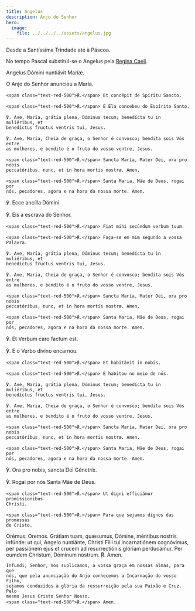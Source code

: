 ```yaml
---
title: Angelus
description: Anjo do Senhor
hero:
  image:
    file: ../../../../assets/angelus.jpg
---
```


<aside>
Desde a Santíssima Trindade até à Páscoa.

No tempo Pascal substitui-se o Angelus pela [Regina Caeli](/devocionario/antifonas/reginacaeli).

</aside>

<div class="side-by-side not-content">

Angelus Dómini nuntiávit Maríæ.

O Anjo do Senhor anunciou a Maria.

    <span class="text-red-500">℟.</span> Et concépit de Spíritu Sancto.

    <span class="text-red-500">℟.</span> E Ela concebeu do Espírito Santo.

    ℣. Ave, María, grátia plena, Dóminus tecum; benedícta tu in muliéribus, et
    benedíctus fructus ventris tui, Jesus.

    ℣. Ave, Maria, Cheia de graça, o Senhor é convosco; bendita sois Vós entre
    as mulheres, e bendito é o fruto do vosso ventre, Jesus.

    <span class="text-red-500">℟.</span> Sancta María, Mater Dei, ora pro nobis
    peccatóribus, nunc, et in hora mortis nostræ. Amen.

    <span class="text-red-500">℟.</span> Santa Maria, Mãe de Deus, rogai por
    nós, pecadores, agora e na hora da nossa morte. Amen.
  </span>

℣. Ecce ancílla Dómini.

℣. Eis a escrava do Senhor.

    <span class="text-red-500">℟.</span> Fiat mihi secúndum verbum tuum.

    <span class="text-red-500">℟.</span> Faça-se em mim segundo a vossa Palavra.

    ℣. Ave, María, grátia plena, Dóminus tecum; benedícta tu in muliéribus, et
    benedíctus fructus ventris tui, Jesus.

    ℣. Ave, Maria, Cheia de graça, o Senhor é convosco; bendita sois Vós entre
    as mulheres, e bendito é o fruto do vosso ventre, Jesus.

    <span class="text-red-500">℟.</span> Sancta María, Mater Dei, ora pro nobis
    peccatóribus, nunc, et in hora mortis nostræ. Amen.

    <span class="text-red-500">℟.</span> Santa Maria, Mãe de Deus, rogai por
    nós, pecadores, agora e na hora da nossa morte. Amen.
  </span>

℣. Et Verbum caro factum est.

℣. E o Verbo divino encarnou.

    <span class="text-red-500">℟.</span> Et habitávit in nobis.

    <span class="text-red-500">℟.</span> E habitou no meio de nós.

    ℣. Ave, María, grátia plena, Dóminus tecum; benedícta tu in muliéribus, et
    benedíctus fructus ventris tui, Jesus.

    ℣. Ave, Maria, Cheia de graça, o Senhor é convosco; bendita sois Vós entre
    as mulheres, e bendito é o fruto do vosso ventre, Jesus.

    <span class="text-red-500">℟.</span> Sancta María, Mater Dei, ora pro nobis
    peccatóribus, nunc, et in hora mortis nostræ. Amen.

    <span class="text-red-500">℟.</span> Santa Maria, Mãe de Deus, rogai por
    nós, pecadores, agora e na hora da nossa morte. Amen.
  </span>

℣. Ora pro nobis, sancta Dei Génetríx.

℣. Rogai por nós Santa Mãe de Deus.

    <span class="text-red-500">℟.</span> Ut digni efficiámur promissionibus
    Christi.

    <span class="text-red-500">℟.</span> Para que sejamos dignos das promessas
    de Cristo.
  </span>
  <span class="text-red-500 text-center">Orémus.</span>
  <span class="text-red-500 text-center">Oremos.</span>
  <span>
    Grátiam tuam, quǽsumus, Dómine, méntibus nostris infúnde: ut qui, Angelo
    nuntiánte, Christi Fílii tui incarnatiónem cognóvimus, per passiónem ejus et
    crucem ad resurrectiónis glóriam perducámur. Per eumdem Christum, Dóminum
    nostrum. <span class="text-red-500">℟.</span> Amen.

    Infundi, Senhor, Vos suplicamos, a vossa graça em nossas almas, para que
    nós, que pela anunciação do Anjo conhecemos a Incarnação do vosso Filho,
    sejamos conduzidos à glória da ressurreição pela sua Paixão e Cruz. Pelo
    mesmo Jesus Cristo Senhor Nosso.
    <span class="text-red-500">℟.</span> Amen.

</div>
